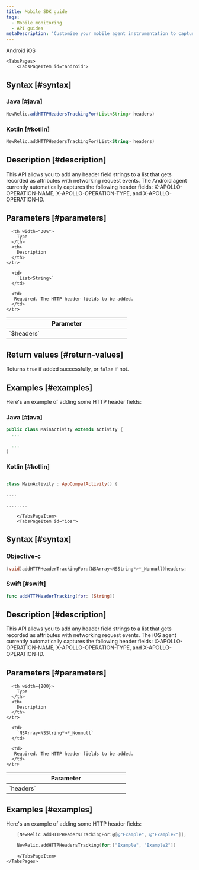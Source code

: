 ```yaml
---
title: Mobile SDK guide
tags:
  - Mobile monitoring
  - API guides
metaDescription: 'Customize your mobile agent instrumentation to capture specific HTTP header fields.'
---
```


<Tabs>
	<TabsBar>
        <TabsBarItem id="android">
            Android
        </TabsBarItem>
        <TabsBarItem id="ios">
            iOS
        </TabsBarItem>
    </TabsBar>

    <TabsPages>
        <TabsPageItem id="android">
## Syntax [#syntax]

### Java [#java]

```java
NewRelic.addHTTPHeadersTrackingFor(List<String> headers)
```

### Kotlin [#kotlin]

```kotlin
NewRelic.addHTTPHeadersTrackingFor(List<String> headers)
```

## Description [#description]

This API allows you to add any header field strings to a list that gets recorded as attributes with networking request events. 
The Android agent currently automatically captures the following header fields: X-APOLLO-OPERATION-NAME, X-APOLLO-OPERATION-TYPE, and X-APOLLO-OPERATION-ID.

## Parameters [#parameters]

<table>
  <thead>
    <tr>
      <th width="30%">
        Parameter
      </th>

      <th width="30%">
        Type
      </th>
      <th>
        Description
      </th>
    </tr>
  </thead>

  <tbody>
    <tr>
      <td>
        `$headers`
      </td>

      <td>
        `List<String>`
      </td> 

      <td>
       Required. The HTTP header fields to be added.
      </td>
    </tr>
  </tbody>
</table>

## Return values [#return-values]

Returns `true` if added successfully, or `false` if not.

## Examples [#examples]

Here's an example of adding some HTTP header fields:

### Java [#java]

```java
public class MainActivity extends Activity {
  ...

  ...
}
```

### Kotlin [#kotlin]

```kotlin

class MainActivity : AppCompatActivity() {

....

........
```
        </TabsPageItem>
        <TabsPageItem id="ios">

## Syntax [#syntax]

### Objective-c

```objectivec
(void)addHTTPHeaderTrackingFor:(NSArray<NSString*>*_Nonnull)headers;
```

### Swift [#swift]

```swift
func addHTTPHeaderTracking(for: [String])
```

## Description [#description]

This API allows you to add any header field strings to a list that gets recorded as attributes with networking request events.
The iOS agent currently automatically captures the following header fields: X-APOLLO-OPERATION-NAME, X-APOLLO-OPERATION-TYPE, and X-APOLLO-OPERATION-ID.

## Parameters [#parameters]

<table>
  <thead>
    <tr>
      <th width="30%">
        Parameter
      </th>

      <th width={200}>
        Type
      </th>
      <th>
        Description
      </th>
    </tr>
  </thead>

  <tbody>
    <tr>
      <td>
        `headers`
      </td>

      <td>
        `NSArray<NSString*>*_Nonnull`
      </td> 

      <td>
       Required. The HTTP header fields to be added.
      </td>
    </tr>

  </tbody>
</table>


## Examples [#examples]

Here's an example of adding some HTTP header fields:

```objectivec
    [NewRelic addHTTPHeadersTrackingFor:@[@"Example", @"Example2"]];
```

```swift
    NewRelic.addHTTPHeadersTracking(for:["Example", "Example2"])
```

        </TabsPageItem>
    </TabsPages>
</Tabs>

